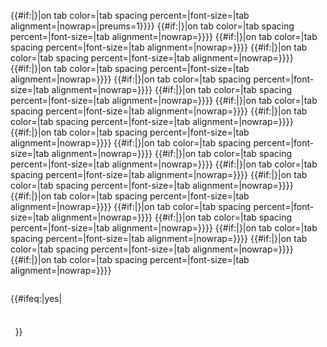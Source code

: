 <includeonly><!--
  --><table role="presentation" style="width: 100%; background-color: transparent; vertical-align: top; border: 0px; border-spacing: 0; margin:0;"><!--
    --><tr><!--
-->{{dummytab|border={{{border|}}}|tab spacing percent={{{tab spacing percent|}}}}}<!--


-->{{#if:{{{tab-1|}}}|{{tab|freeform={{{freeform-1|}}}|link={{{link-1}}}|link2={{{link2-1}}}|link3={{{link3-1}}}|link4={{{link4-1}}}|link5={{{link5-1}}}|tab={{{tab-1}}}|image={{{image-1|}}}|{{{tab-1}}}|{{{tab-2}}}|{{{tab-3}}}|{{{tab-4}}}|{{{tab-5}}}|{{{tab-6}}}|{{{tab-7}}}|{{{tab-8}}}|{{{tab-9}}}|{{{tab-10}}}|{{{tab-11}}}|{{{tab-12}}}|{{{tab-13}}}|{{{tab-14}}}|{{{tab-15}}}|{{{tab-16}}}|{{{tab-17}}}|{{{tab-18}}}|{{{tab-19}}}|{{{tab-20}}}|rounding={{{rounding|}}}|border={{{border|}}}|off tab color={{{off tab color-1|{{{off tab color|}}}}}}|on tab color={{{on tab color|}}}|tab spacing percent={{{tab spacing percent|}}}|font-size={{{tab font-size|}}}|tab alignment={{{tab alignment|}}}|nowrap={{{nowrap|}}}|preums=1}}}}<!--


-->{{#if:{{{tab-2|}}}|{{tab|freeform={{{freeform-2|}}}|link={{{link-2}}}|link2={{{link2-2}}}|link3={{{link3-2}}}|link4={{{link4-2}}}|link5={{{link5-2}}}|tab={{{tab-2}}}|image={{{image-2|}}}|{{{tab-1}}}|{{{tab-2}}}|{{{tab-3}}}|{{{tab-4}}}|{{{tab-5}}}|{{{tab-6}}}|{{{tab-7}}}|{{{tab-8}}}|{{{tab-9}}}|{{{tab-10}}}|{{{tab-11}}}|{{{tab-12}}}|{{{tab-13}}}|{{{tab-14}}}|{{{tab-15}}}|{{{tab-16}}}|{{{tab-17}}}|{{{tab-18}}}|{{{tab-19}}}|{{{tab-20}}}|rounding={{{rounding|}}}|border={{{border|}}}|off tab color={{{off tab color-2|{{{off tab color|}}}}}}|on tab color={{{on tab color|}}}|tab spacing percent={{{tab spacing percent|}}}|font-size={{{tab font-size|}}}|tab alignment={{{tab alignment|}}}|nowrap={{{nowrap|}}}}}}}<!--


-->{{#if:{{{tab-3|}}}|{{tab|freeform={{{freeform-3|}}}|link={{{link-3}}}|link2={{{link2-3}}}|link3={{{link3-3}}}|link4={{{link4-3}}}|link5={{{link5-3}}}|tab={{{tab-3}}}|image={{{image-3|}}}|{{{tab-1}}}|{{{tab-2}}}|{{{tab-3}}}|{{{tab-4}}}|{{{tab-5}}}|{{{tab-6}}}|{{{tab-7}}}|{{{tab-8}}}|{{{tab-9}}}|{{{tab-10}}}|{{{tab-11}}}|{{{tab-12}}}|{{{tab-13}}}|{{{tab-14}}}|{{{tab-15}}}|{{{tab-16}}}|{{{tab-17}}}|{{{tab-18}}}|{{{tab-19}}}|{{{tab-20}}}|rounding={{{rounding|}}}|border={{{border|}}}|off tab color={{{off tab color-3|{{{off tab color|}}}}}}|on tab color={{{on tab color|}}}|tab spacing percent={{{tab spacing percent|}}}|font-size={{{tab font-size|}}}|tab alignment={{{tab alignment|}}}|nowrap={{{nowrap|}}}}}}}<!--


-->{{#if:{{{tab-4|}}}|{{tab|freeform={{{freeform-4|}}}|link={{{link-4}}}|link2={{{link2-4}}}|link3={{{link3-4}}}|link4={{{link4-4}}}|link5={{{link5-4}}}|tab={{{tab-4}}}|image={{{image-4|}}}|{{{tab-1}}}|{{{tab-2}}}|{{{tab-3}}}|{{{tab-4}}}|{{{tab-5}}}|{{{tab-6}}}|{{{tab-7}}}|{{{tab-8}}}|{{{tab-9}}}|{{{tab-10}}}|{{{tab-11}}}|{{{tab-12}}}|{{{tab-13}}}|{{{tab-14}}}|{{{tab-15}}}|{{{tab-16}}}|{{{tab-17}}}|{{{tab-18}}}|{{{tab-19}}}|{{{tab-20}}}|rounding={{{rounding|}}}|border={{{border|}}}|off tab color={{{off tab color-4|{{{off tab color|}}}}}}|on tab color={{{on tab color|}}}|tab spacing percent={{{tab spacing percent|}}}|font-size={{{tab font-size|}}}|tab alignment={{{tab alignment|}}}|nowrap={{{nowrap|}}}}}}}<!--


-->{{#if:{{{tab-5|}}}|{{tab|freeform={{{freeform-5|}}}|link={{{link-5}}}|link2={{{link2-5}}}|link3={{{link3-5}}}|link4={{{link4-5}}}|link5={{{link5-5}}}|tab={{{tab-5}}}|image={{{image-5|}}}|{{{tab-1}}}|{{{tab-2}}}|{{{tab-3}}}|{{{tab-4}}}|{{{tab-5}}}|{{{tab-6}}}|{{{tab-7}}}|{{{tab-8}}}|{{{tab-9}}}|{{{tab-10}}}|{{{tab-11}}}|{{{tab-12}}}|{{{tab-13}}}|{{{tab-14}}}|{{{tab-15}}}|{{{tab-16}}}|{{{tab-17}}}|{{{tab-18}}}|{{{tab-19}}}|{{{tab-20}}}|rounding={{{rounding|}}}|border={{{border|}}}|off tab color={{{off tab color-5|{{{off tab color|}}}}}}|on tab color={{{on tab color|}}}|tab spacing percent={{{tab spacing percent|}}}|font-size={{{tab font-size|}}}|tab alignment={{{tab alignment|}}}|nowrap={{{nowrap|}}}}}}}<!--


-->{{#if:{{{tab-6|}}}|{{tab|freeform={{{freeform-6|}}}|link={{{link-6}}}|link2={{{link2-6}}}|link3={{{link3-6}}}|link4={{{link4-6}}}|link5={{{link5-6}}}|tab={{{tab-6}}}|image={{{image-6|}}}|{{{tab-1}}}|{{{tab-2}}}|{{{tab-3}}}|{{{tab-4}}}|{{{tab-5}}}|{{{tab-6}}}|{{{tab-7}}}|{{{tab-8}}}|{{{tab-9}}}|{{{tab-10}}}|{{{tab-11}}}|{{{tab-12}}}|{{{tab-13}}}|{{{tab-14}}}|{{{tab-15}}}|{{{tab-16}}}|{{{tab-17}}}|{{{tab-18}}}|{{{tab-19}}}|{{{tab-20}}}|rounding={{{rounding|}}}|border={{{border|}}}|off tab color={{{off tab color-6|{{{off tab color|}}}}}}|on tab color={{{on tab color|}}}|tab spacing percent={{{tab spacing percent|}}}|font-size={{{tab font-size|}}}|tab alignment={{{tab alignment|}}}|nowrap={{{nowrap|}}}}}}}<!--


-->{{#if:{{{tab-7|}}}|{{tab|freeform={{{freeform-7|}}}|link={{{link-7}}}|link2={{{link2-7}}}|link3={{{link3-7}}}|link4={{{link4-7}}}|link5={{{link5-7}}}|tab={{{tab-7}}}|image={{{image-7|}}}|{{{tab-1}}}|{{{tab-2}}}|{{{tab-3}}}|{{{tab-4}}}|{{{tab-5}}}|{{{tab-6}}}|{{{tab-7}}}|{{{tab-8}}}|{{{tab-9}}}|{{{tab-10}}}|{{{tab-11}}}|{{{tab-12}}}|{{{tab-13}}}|{{{tab-14}}}|{{{tab-15}}}|{{{tab-16}}}|{{{tab-17}}}|{{{tab-18}}}|{{{tab-19}}}|{{{tab-20}}}|rounding={{{rounding|}}}|border={{{border|}}}|off tab color={{{off tab color-7|{{{off tab color|}}}}}}|on tab color={{{on tab color|}}}|tab spacing percent={{{tab spacing percent|}}}|font-size={{{tab font-size|}}}|tab alignment={{{tab alignment|}}}|nowrap={{{nowrap|}}}}}}}<!--


-->{{#if:{{{tab-8|}}}|{{tab|freeform={{{freeform-8|}}}|link={{{link-8}}}|link2={{{link2-8}}}|link3={{{link3-8}}}|link4={{{link4-8}}}|link5={{{link5-8}}}|tab={{{tab-8}}}|image={{{image-8|}}}|{{{tab-1}}}|{{{tab-2}}}|{{{tab-3}}}|{{{tab-4}}}|{{{tab-5}}}|{{{tab-6}}}|{{{tab-7}}}|{{{tab-8}}}|{{{tab-9}}}|{{{tab-10}}}|{{{tab-11}}}|{{{tab-12}}}|{{{tab-13}}}|{{{tab-14}}}|{{{tab-15}}}|{{{tab-16}}}|{{{tab-17}}}|{{{tab-18}}}|{{{tab-19}}}|{{{tab-20}}}|rounding={{{rounding|}}}|border={{{border|}}}|off tab color={{{off tab color-8|{{{off tab color|}}}}}}|on tab color={{{on tab color|}}}|tab spacing percent={{{tab spacing percent|}}}|font-size={{{tab font-size|}}}|tab alignment={{{tab alignment|}}}|nowrap={{{nowrap|}}}}}}}<!--


-->{{#if:{{{tab-9|}}}|{{tab|freeform={{{freeform-9|}}}|link={{{link-9}}}|link2={{{link2-9}}}|link3={{{link3-9}}}|link4={{{link4-9}}}|link5={{{link5-9}}}|tab={{{tab-9}}}|image={{{image-9|}}}|{{{tab-1}}}|{{{tab-2}}}|{{{tab-3}}}|{{{tab-4}}}|{{{tab-5}}}|{{{tab-6}}}|{{{tab-7}}}|{{{tab-8}}}|{{{tab-9}}}|{{{tab-10}}}|{{{tab-11}}}|{{{tab-12}}}|{{{tab-13}}}|{{{tab-14}}}|{{{tab-15}}}|{{{tab-16}}}|{{{tab-17}}}|{{{tab-18}}}|{{{tab-19}}}|{{{tab-20}}}|rounding={{{rounding|}}}|border={{{border|}}}|off tab color={{{off tab color-9|{{{off tab color|}}}}}}|on tab color={{{on tab color|}}}|tab spacing percent={{{tab spacing percent|}}}|font-size={{{tab font-size|}}}|tab alignment={{{tab alignment|}}}|nowrap={{{nowrap|}}}}}}}<!--


-->{{#if:{{{tab-10|}}}|{{tab|freeform={{{freeform-10|}}}|link={{{link-10}}}|link2={{{link2-10}}}|link3={{{link3-10}}}|link4={{{link4-10}}}|link5={{{link5-10}}}|tab={{{tab-10}}}|image={{{image-10|}}}|{{{tab-1}}}|{{{tab-2}}}|{{{tab-3}}}|{{{tab-4}}}|{{{tab-5}}}|{{{tab-6}}}|{{{tab-7}}}|{{{tab-8}}}|{{{tab-9}}}|{{{tab-10}}}|{{{tab-11}}}|{{{tab-12}}}|{{{tab-13}}}|{{{tab-14}}}|{{{tab-15}}}|{{{tab-16}}}|{{{tab-17}}}|{{{tab-18}}}|{{{tab-19}}}|{{{tab-20}}}|rounding={{{rounding|}}}|border={{{border|}}}|off tab color={{{off tab color-10|{{{off tab color|}}}}}}|on tab color={{{on tab color|}}}|tab spacing percent={{{tab spacing percent|}}}|font-size={{{tab font-size|}}}|tab alignment={{{tab alignment|}}}|nowrap={{{nowrap|}}}}}}}<!--


-->{{#if:{{{tab-11|}}}|{{tab|freeform={{{freeform-11|}}}|link={{{link-11}}}|link2={{{link2-11}}}|link3={{{link3-11}}}|link4={{{link4-11}}}|link5={{{link5-11}}}|tab={{{tab-11}}}|image={{{image-11|}}}|{{{tab-1}}}|{{{tab-2}}}|{{{tab-3}}}|{{{tab-4}}}|{{{tab-5}}}|{{{tab-6}}}|{{{tab-7}}}|{{{tab-8}}}|{{{tab-9}}}|{{{tab-10}}}|{{{tab-11}}}|{{{tab-12}}}|{{{tab-13}}}|{{{tab-14}}}|{{{tab-15}}}|{{{tab-16}}}|{{{tab-17}}}|{{{tab-18}}}|{{{tab-19}}}|{{{tab-20}}}|rounding={{{rounding|}}}|border={{{border|}}}|off tab color={{{off tab color-1|{{{off tab color|}}}}}}|on tab color={{{on tab color|}}}|tab spacing percent={{{tab spacing percent|}}}|font-size={{{tab font-size|}}}|tab alignment={{{tab alignment|}}}|nowrap={{{nowrap|}}}}}}}<!--


-->{{#if:{{{tab-12|}}}|{{tab|freeform={{{freeform-12|}}}|link={{{link-12}}}|link2={{{link2-12}}}|link3={{{link3-12}}}|link4={{{link4-12}}}|link5={{{link5-12}}}|tab={{{tab-12}}}|image={{{image-12|}}}|{{{tab-1}}}|{{{tab-2}}}|{{{tab-3}}}|{{{tab-4}}}|{{{tab-5}}}|{{{tab-6}}}|{{{tab-7}}}|{{{tab-8}}}|{{{tab-9}}}|{{{tab-10}}}|{{{tab-11}}}|{{{tab-12}}}|{{{tab-13}}}|{{{tab-14}}}|{{{tab-15}}}|{{{tab-16}}}|{{{tab-17}}}|{{{tab-18}}}|{{{tab-19}}}|{{{tab-20}}}|rounding={{{rounding|}}}|border={{{border|}}}|off tab color={{{off tab color-2|{{{off tab color|}}}}}}|on tab color={{{on tab color|}}}|tab spacing percent={{{tab spacing percent|}}}|font-size={{{tab font-size|}}}|tab alignment={{{tab alignment|}}}|nowrap={{{nowrap|}}}}}}}<!--


-->{{#if:{{{tab-13|}}}|{{tab|freeform={{{freeform-13|}}}|link={{{link-13}}}|link2={{{link2-13}}}|link3={{{link3-13}}}|link4={{{link4-13}}}|link5={{{link5-13}}}|tab={{{tab-13}}}|image={{{image-13|}}}|{{{tab-1}}}|{{{tab-2}}}|{{{tab-3}}}|{{{tab-4}}}|{{{tab-5}}}|{{{tab-6}}}|{{{tab-7}}}|{{{tab-8}}}|{{{tab-9}}}|{{{tab-10}}}|{{{tab-11}}}|{{{tab-12}}}|{{{tab-13}}}|{{{tab-14}}}|{{{tab-15}}}|{{{tab-16}}}|{{{tab-17}}}|{{{tab-18}}}|{{{tab-19}}}|{{{tab-20}}}|rounding={{{rounding|}}}|border={{{border|}}}|off tab color={{{off tab color-3|{{{off tab color|}}}}}}|on tab color={{{on tab color|}}}|tab spacing percent={{{tab spacing percent|}}}|font-size={{{tab font-size|}}}|tab alignment={{{tab alignment|}}}|nowrap={{{nowrap|}}}}}}}<!--


-->{{#if:{{{tab-14|}}}|{{tab|freeform={{{freeform-14|}}}|link={{{link-14}}}|link2={{{link2-14}}}|link3={{{link3-14}}}|link4={{{link4-14}}}|link5={{{link5-14}}}|tab={{{tab-14}}}|image={{{image-14|}}}|{{{tab-1}}}|{{{tab-2}}}|{{{tab-3}}}|{{{tab-4}}}|{{{tab-5}}}|{{{tab-6}}}|{{{tab-7}}}|{{{tab-8}}}|{{{tab-9}}}|{{{tab-10}}}|{{{tab-11}}}|{{{tab-12}}}|{{{tab-13}}}|{{{tab-14}}}|{{{tab-15}}}|{{{tab-16}}}|{{{tab-17}}}|{{{tab-18}}}|{{{tab-19}}}|{{{tab-20}}}|rounding={{{rounding|}}}|border={{{border|}}}|off tab color={{{off tab color-4|{{{off tab color|}}}}}}|on tab color={{{on tab color|}}}|tab spacing percent={{{tab spacing percent|}}}|font-size={{{tab font-size|}}}|tab alignment={{{tab alignment|}}}|nowrap={{{nowrap|}}}}}}}<!--


-->{{#if:{{{tab-15|}}}|{{tab|freeform={{{freeform-15|}}}|link={{{link-15}}}|link2={{{link2-15}}}|link3={{{link3-15}}}|link4={{{link4-15}}}|link5={{{link5-15}}}|tab={{{tab-15}}}|image={{{image-15|}}}|{{{tab-1}}}|{{{tab-2}}}|{{{tab-3}}}|{{{tab-4}}}|{{{tab-5}}}|{{{tab-6}}}|{{{tab-7}}}|{{{tab-8}}}|{{{tab-9}}}|{{{tab-10}}}|{{{tab-11}}}|{{{tab-12}}}|{{{tab-13}}}|{{{tab-14}}}|{{{tab-15}}}|{{{tab-16}}}|{{{tab-17}}}|{{{tab-18}}}|{{{tab-19}}}|{{{tab-20}}}|rounding={{{rounding|}}}|border={{{border|}}}|off tab color={{{off tab color-5|{{{off tab color|}}}}}}|on tab color={{{on tab color|}}}|tab spacing percent={{{tab spacing percent|}}}|font-size={{{tab font-size|}}}|tab alignment={{{tab alignment|}}}|nowrap={{{nowrap|}}}}}}}<!--


-->{{#if:{{{tab-16|}}}|{{tab|freeform={{{freeform-16|}}}|link={{{link-16}}}|link2={{{link2-16}}}|link3={{{link3-16}}}|link4={{{link4-16}}}|link5={{{link5-16}}}|tab={{{tab-16}}}|image={{{image-16|}}}|{{{tab-1}}}|{{{tab-2}}}|{{{tab-3}}}|{{{tab-4}}}|{{{tab-5}}}|{{{tab-6}}}|{{{tab-7}}}|{{{tab-8}}}|{{{tab-9}}}|{{{tab-10}}}|{{{tab-11}}}|{{{tab-12}}}|{{{tab-13}}}|{{{tab-14}}}|{{{tab-15}}}|{{{tab-16}}}|{{{tab-17}}}|{{{tab-18}}}|{{{tab-19}}}|{{{tab-20}}}|rounding={{{rounding|}}}|border={{{border|}}}|off tab color={{{off tab color-6|{{{off tab color|}}}}}}|on tab color={{{on tab color|}}}|tab spacing percent={{{tab spacing percent|}}}|font-size={{{tab font-size|}}}|tab alignment={{{tab alignment|}}}|nowrap={{{nowrap|}}}}}}}<!--


-->{{#if:{{{tab-17|}}}|{{tab|freeform={{{freeform-17|}}}|link={{{link-17}}}|link2={{{link2-17}}}|link3={{{link3-17}}}|link4={{{link4-17}}}|link5={{{link5-17}}}|tab={{{tab-17}}}|image={{{image-17|}}}|{{{tab-1}}}|{{{tab-2}}}|{{{tab-3}}}|{{{tab-4}}}|{{{tab-5}}}|{{{tab-6}}}|{{{tab-7}}}|{{{tab-8}}}|{{{tab-9}}}|{{{tab-10}}}|{{{tab-11}}}|{{{tab-12}}}|{{{tab-13}}}|{{{tab-14}}}|{{{tab-15}}}|{{{tab-16}}}|{{{tab-17}}}|{{{tab-18}}}|{{{tab-19}}}|{{{tab-20}}}|rounding={{{rounding|}}}|border={{{border|}}}|off tab color={{{off tab color-7|{{{off tab color|}}}}}}|on tab color={{{on tab color|}}}|tab spacing percent={{{tab spacing percent|}}}|font-size={{{tab font-size|}}}|tab alignment={{{tab alignment|}}}|nowrap={{{nowrap|}}}}}}}<!--


-->{{#if:{{{tab-18|}}}|{{tab|freeform={{{freeform-18|}}}|link={{{link-18}}}|link2={{{link2-18}}}|link3={{{link3-18}}}|link4={{{link4-18}}}|link5={{{link5-18}}}|tab={{{tab-18}}}|image={{{image-18|}}}|{{{tab-1}}}|{{{tab-2}}}|{{{tab-3}}}|{{{tab-4}}}|{{{tab-5}}}|{{{tab-6}}}|{{{tab-7}}}|{{{tab-8}}}|{{{tab-9}}}|{{{tab-10}}}|{{{tab-11}}}|{{{tab-12}}}|{{{tab-13}}}|{{{tab-14}}}|{{{tab-15}}}|{{{tab-16}}}|{{{tab-17}}}|{{{tab-18}}}|{{{tab-19}}}|{{{tab-20}}}|rounding={{{rounding|}}}|border={{{border|}}}|off tab color={{{off tab color-8|{{{off tab color|}}}}}}|on tab color={{{on tab color|}}}|tab spacing percent={{{tab spacing percent|}}}|font-size={{{tab font-size|}}}|tab alignment={{{tab alignment|}}}|nowrap={{{nowrap|}}}}}}}<!--


-->{{#if:{{{tab-19|}}}|{{tab|freeform={{{freeform-19|}}}|link={{{link-19}}}|link2={{{link2-19}}}|link3={{{link3-19}}}|link4={{{link4-19}}}|link5={{{link5-19}}}|tab={{{tab-19}}}|image={{{image-19|}}}|{{{tab-1}}}|{{{tab-2}}}|{{{tab-3}}}|{{{tab-4}}}|{{{tab-5}}}|{{{tab-6}}}|{{{tab-7}}}|{{{tab-8}}}|{{{tab-9}}}|{{{tab-10}}}|{{{tab-11}}}|{{{tab-12}}}|{{{tab-13}}}|{{{tab-14}}}|{{{tab-15}}}|{{{tab-16}}}|{{{tab-17}}}|{{{tab-18}}}|{{{tab-19}}}|{{{tab-20}}}|rounding={{{rounding|}}}|border={{{border|}}}|off tab color={{{off tab color-9|{{{off tab color|}}}}}}|on tab color={{{on tab color|}}}|tab spacing percent={{{tab spacing percent|}}}|font-size={{{tab font-size|}}}|tab alignment={{{tab alignment|}}}|nowrap={{{nowrap|}}}}}}}<!--


-->{{#if:{{{tab-20|}}}|{{tab|freeform={{{freeform-20|}}}|link={{{link-20}}}|link2={{{link2-20}}}|link3={{{link3-20}}}|link4={{{link4-20}}}|link5={{{link5-20}}}|tab={{{tab-20}}}|image={{{image-20|}}}|{{{tab-1}}}|{{{tab-2}}}|{{{tab-3}}}|{{{tab-4}}}|{{{tab-5}}}|{{{tab-6}}}|{{{tab-7}}}|{{{tab-8}}}|{{{tab-9}}}|{{{tab-10}}}|{{{tab-11}}}|{{{tab-12}}}|{{{tab-13}}}|{{{tab-14}}}|{{{tab-15}}}|{{{tab-16}}}|{{{tab-17}}}|{{{tab-18}}}|{{{tab-19}}}|{{{tab-20}}}|rounding={{{rounding|}}}|border={{{border|}}}|off tab color={{{off tab color-10|{{{off tab color|}}}}}}|on tab color={{{on tab color|}}}|tab spacing percent={{{tab spacing percent|}}}|font-size={{{tab font-size|}}}|tab alignment={{{tab alignment|}}}|nowrap={{{nowrap|}}}}}}}<!--


-->{{dummytab|border={{{border|}}}|tab spacing percent={{{tab spacing percent|}}}}}<!--
--></tr><!--
 --></table><!--
 -->{{#ifeq:{{{frame|}}}|yes|<div style="border: {{{border|solid 1px #a3b1bf}}}; border-top: none; {{#if:{{{frame color|{{{on tab color|}}}}}}|background-color: {{{frame color|{{{on tab color}}}}}}; color: black;}} padding: .5em 1em 1em 1em;"><!--
   --><div style="padding: 1ex">}}<!--
--></includeonly><!--
--><noinclude>
{{Documentation}}
</noinclude>
